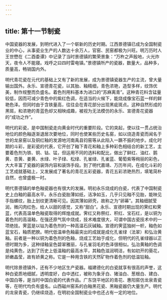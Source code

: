 ```yaml
---
---
---
```

title: 第十一节制瓷
---



中国瓷器的发展，到明代进入了一个崭新的历史时期。江西景德镇已成为全国制瓷业的中心，从事瓷业生产的人数达十余万人，官窑、民窑都极为兴旺。明万历时人王世懋在《二酉委谭》中记录了当时景德镇的繁荣景象：“万杵之声殷地，火光炸天，夜令人不能寝。戏呼之曰四时雷电镇。”景德镇所产的瓷器，数量大，品种多，质量高，畅销国内外。

明代青花瓷在元代的基础上又有了新的发展，成为景德镇瓷器生产的主流，曾大量输出国外。永乐、宣德青花瓷，以其胎、釉精细，青色浓艳，造型多样，纹饰优美，制作规整而负盛名。着色剂用料基本为进口的“苏麻离青”。这种青花料含锰量较低，因而可减少青色中的紫红色调，在适当的火候下，能烧成像宝石蓝一样的鲜艳色泽。但同时由于含铁量高，往往会在青花部分出现黑疵斑点。这种自然形成的黑斑，和浓艳的青蓝色却又相映成趣，被视为无法模仿的永乐、宣德青花瓷器的“成功之作”。

明代的彩瓷，是中国制瓷走向黄金时代的重要阶段。它的突起，使以往一贯占统治地位的颜色釉逐渐退居次要地位，同时也使某些历史名窑，如以烧造青瓷而闻名于世的龙泉窑以及铜红釉的发源地河南禹县钧窑等从此陷入一蹶不振的地步。成化时期的斗彩，是彩瓷的代表，它开创了釉下青花和釉上多种彩色相结合的新工艺，主要着色剂为铁、铜、钴、锰，但运用不同的选料和配比，做出了鲜红、油红、鹅黄、杏黄、姜黄、水绿、叶子绿、松绿、孔雀绿、孔雀蓝、葡萄紫等绚丽的彩色，大大丰富了瓷器的装饰内容和装饰手段。到了明代嘉靖、万历年间，在成化斗彩的工艺成就基础上，又发展成了著名的青花五彩瓷器，青花五彩浓艳热烈，填笔简朴自然，也曾盛极一时。

明代景德镇的单色釉瓷器也有很大的发展。明初永乐烧成的白瓷，代表了中国制瓷史上白釉的最高水平。永乐白瓷胎薄如纸，洁净如玉，几乎只见釉不见胎，能映见手指螺纹，胎上划纹更清晰可见。因其薄如卵壳，故称之为“卵幕”。其釉细腻莹润，微闪肉红色，给人以甜的感觉，又称“甜白”。永乐、宣德时期出现的霁红和霁蓝，代表高温单色釉瓷取得的辉煌成就。霁红又称祭红、积红、宝石红，是以铜为着色剂的高温釉，在强还原气氛中烧成，技术难度很大，可谓中国古瓷技术中的一项绝技。霁蓝是以钴为着色剂的一种高温石灰碱釉。宣德的霁蓝独树一帜，釉色如蓝宝石，釉质肥腴。明代低温单色釉最突出的成就是成化孔雀绿（法翠）和弘治黄釉。前者是一种以铜为着色剂的色釉，烧成工艺始于成化，但明代的孔雀绿器以正德时期为多，这种绿釉呈色碧翠雅丽，与孔雀羽毛的色泽很相似。弘治黄釉的色调是纯黄色，达到了历史上低温釉的最高水平，其釉色滋润明洁，有如初开的葵花，娇嫩晶莹，故有娇黄之称。它是一种用含铁的天然矿物作着色剂的低温铅釉。

明代除景德镇外，还有不少地区生产瓷器。福建德化的白瓷就享有很高的声誉，这种白瓷质地细腻，透明度好，白中透红，被称为象牙白、猪油白、葱根白、建白、中国白等，是当时中国白瓷的代表作品。广东饶平地区的青花、惠阳窑仿龙泉青瓷等，在明代均负有盛名。山西磁州窑系的白釉黑花瓷、黑釉瓷器仍大量生产。明代的龙泉青瓷，仍继续烧造，在明初全国制瓷业中也还占有一定的地位。